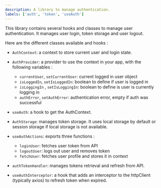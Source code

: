```yaml
---
description: A library to manage authentication.
labels: ['auth', 'token', 'useAuth']
---
```


This library contains several hooks and classes to manage user authentication.
It manages user login, token storage and user logout.

Here are the different classes available and hooks :

- `AuthContext`: a context to store current user and login state.

- `AuthProvider`: a provider to use the context in your app, with the following variables :
    - `currentUser`, `setCurrentUser`: current logged in user object
    - `isLoggedIn`, `setIsLoggedIn`: boolean to define if user is logged in
    - `isLoggingIn` , `setIsLoggingIn`: boolean to define is user is currently logging in
    - `authError`, `setAuthError`: authentication error, empty if auth was successful

- `useAuth`: a hook to get the AuthContext.

- `AuthStorage`: manages token storage. It uses local storage by default or session storage if local storage is not available.

- `useAuthActions`: exports three functions :
    - `loginUser`: fetches user token from API
    - `logoutUser`: logs out user and removes token
    - `fetchUser`: fetches user profile and stores it in context

- `authTokenHandler`: manages tokens retrieval and refresh from API.

- `useAuthInterceptor`: a hook that adds an interceptor to the httpClient (typically axios) to refresh token when expired.




